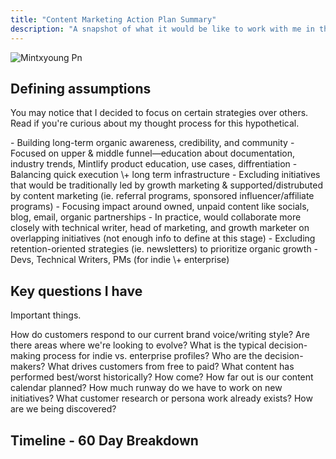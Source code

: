 ```yaml
---
title: "Content Marketing Action Plan Summary"
description: "A snapshot of what it would be like to work with me in the first 60 days! "
---
```


![Mintxyoung Pn](/x\(1\).png)

## Defining assumptions

You may notice that I decided to focus on certain strategies over others. Read if you're curious about my thought process for this hypothetical.

<AccordionGroup>
  <Accordion title="Goals" icon="bullseye" iconType="regular">
    - Building long-term organic awareness, credibility, and community
    - Focused on upper & middle funnel—education about documentation, industry trends, Mintlify product education, use cases, diffrentiation
    - Balancing quick execution \+ long term infrastructure
  </Accordion>
  <Accordion title="Scope" icon="arrow-down-big-small">
    - Excluding initiatives that would be traditionally led by growth marketing & supported/distrubuted by content marketing (ie. referral programs, sponsored influencer/affiliate programs)
      - Focusing impact around owned, unpaid content like socials, blog, email, organic partnerships
      - In practice, would collaborate more closely with technical writer, head of marketing, and growth marketer on overlapping initiatives (not enough info to define at this stage)
    - Excluding retention-oriented strategies (ie. newsletters) to prioritize organic growth
  </Accordion>
  <Accordion title="Target audience" icon="people">
    - Devs, Technical Writers, PMs (for indie \+ enterprise)
  </Accordion>
</AccordionGroup>

## Key questions I have

Important things.

<Columns cols={2}>
  <Card title="Branding & voice" icon="megaphone">
    How do customers respond to our current brand voice/writing style? Are there areas where we're looking to evolve?
  </Card>
  <Card title="Buying process" icon="coin">
    What is the typical decision-making process for indie vs. enterprise profiles? Who are the decision-makers? What drives customers from free to paid?
  </Card>
  <Card title="Past performance" icon="newspaper">
    What content has performed best/worst historically? How come?
  </Card>
  <Card title="Content backlog" icon="ball-pile">
    How far out is our content calendar planned? How much runway do we have to work on new initiatives?
  </Card>
  <Card title="Customer Insights" icon="sparkles">
    What customer research or persona work already exists? How are we being discovered?
  </Card>
</Columns>

## Timeline - 60 Day Breakdown

<Card title="60 Day Breakdown" icon="calendar" href="quickstart.mdx">
  
</Card>